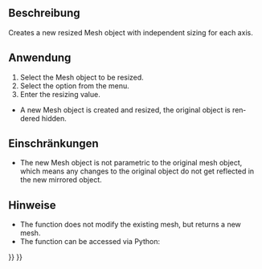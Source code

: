 <languages/>

<div lang="en" dir="ltr" class="mw-content-ltr">
{{Docnav
|[[OpenSCAD_ScaleMeshFeature|Scale Mesh Feature]]
|[[OpenSCAD_IncreaseToleranceFeature|Increase Tolerance Feature]]
|[[OpenSCAD_Workbench|OpenSCAD]]
|IconL=OpenSCAD_ScaleMeshFeature.svg
|IconR=OpenSCAD_IncreaseToleranceFeature.svg
|IconC=Workbench_OpenSCAD.svg
}}
</div>

<div lang="en" dir="ltr" class="mw-content-ltr">
{{GuiCommand
|Name=OpenSCAD ResizeMeshFeature
|MenuLocation=OpenSCAD → Resize Mesh Feature
|Workbenches=[[OpenSCAD_Workbench|OpenSCAD]]
}}
</div>

<span id="Description"></span>
==Beschreibung== 

<div lang="en" dir="ltr" class="mw-content-ltr">
Creates a new resized Mesh object with independent sizing for each axis.
</div>

<span id="Usage"></span>
==Anwendung== 

<div lang="en" dir="ltr" class="mw-content-ltr">
# Select the Mesh object to be resized.
# Select the {{MenuCommand|OpenSCAD → [[Image:OpenSCAD_ResizeMeshFeature.svg|16px]] Resize Mesh Feature}} option from the menu.
# Enter the resizing value.
* A new Mesh object is created and resized, the original object is rendered hidden.
</div>

<span id="Limitations"></span>
==Einschränkungen== 

<div lang="en" dir="ltr" class="mw-content-ltr">
* The new Mesh object is not parametric to the original mesh object, which means any changes to the original object do not get reflected in the new mirrored object.
</div>

<span id="Notes"></span>
==Hinweise== 

<div lang="en" dir="ltr" class="mw-content-ltr">
* The function does not modify the existing mesh, but returns a new mesh.
* The function can be accessed via Python:
</div>

{{Code|code=
import OpenSCADUtils
import Mesh
#this assumes an existing object in the document named "Mesh" that you wish to mirror
original_mesh = App.ActiveDocument.Mesh
resized_mesh = OpenSCADUtils.resizemesh(original_mesh.Mesh, FreeCAD.Base.Vector(100,50,40))
#New mesh would be 100 mm on the x axis, 50 mm on the y axis, and 40 mm on the z axis.
Mesh.show(resized_mesh)
}}


<div lang="en" dir="ltr" class="mw-content-ltr">
{{Docnav
|[[OpenSCAD_ScaleMeshFeature|Scale Mesh Feature]]
|[[OpenSCAD_IncreaseToleranceFeature|Increase Tolerance Feature]]
|[[OpenSCAD_Workbench|OpenSCAD]]
|IconL=OpenSCAD_ScaleMeshFeature.svg
|IconR=OpenSCAD_IncreaseToleranceFeature.svg
|IconC=Workbench_OpenSCAD.svg
}}
</div>

{{OpenSCAD_Tools_navi{{#translation:}}}}
{{Userdocnavi{{#translation:}}}}